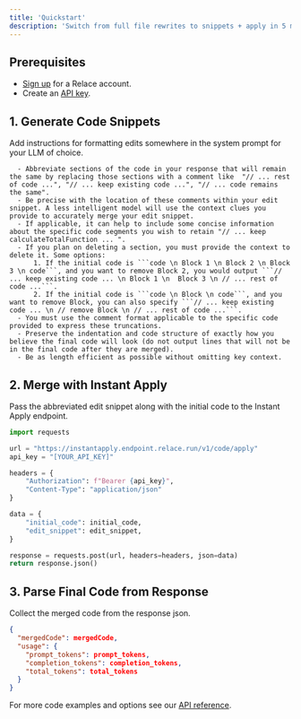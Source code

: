 ```yaml
---
title: 'Quickstart'
description: 'Switch from full file rewrites to snippets + apply in 5 minutes'
---
```


## Prerequisites

- [Sign up](https://app.relace.ai) for a Relace account.
- Create an [API key](https://app.relace.ai/settings/api-keys).

## 1. Generate Code Snippets

Add instructions for formatting edits somewhere in the system prompt for your LLM of choice.

````
  - Abbreviate sections of the code in your response that will remain the same by replacing those sections with a comment like  "// ... rest of code ...", "// ... keep existing code ...", "// ... code remains the same".
  - Be precise with the location of these comments within your edit snippet. A less intelligent model will use the context clues you provide to accurately merge your edit snippet.
  - If applicable, it can help to include some concise information about the specific code segments you wish to retain "// ... keep calculateTotalFunction ... ".
  - If you plan on deleting a section, you must provide the context to delete it. Some options:
      1. If the initial code is ```code \n Block 1 \n Block 2 \n Block 3 \n code```, and you want to remove Block 2, you would output ```// ... keep existing code ... \n Block 1 \n  Block 3 \n // ... rest of code ...```.
      2. If the initial code is ```code \n Block \n code```, and you want to remove Block, you can also specify ```// ... keep existing code ... \n // remove Block \n // ... rest of code ...```.
  - You must use the comment format applicable to the specific code provided to express these truncations.
  - Preserve the indentation and code structure of exactly how you believe the final code will look (do not output lines that will not be in the final code after they are merged).
  - Be as length efficient as possible without omitting key context.
````

## 2. Merge with Instant Apply

Pass the abbreviated edit snippet along with the initial code to the Instant Apply endpoint.

```python
import requests

url = "https://instantapply.endpoint.relace.run/v1/code/apply"
api_key = "[YOUR_API_KEY]"

headers = {
    "Authorization": f"Bearer {api_key}",
    "Content-Type": "application/json"
}

data = {
    "initial_code": initial_code,
    "edit_snippet": edit_snippet,
}

response = requests.post(url, headers=headers, json=data)
return response.json()
```

## 3. Parse Final Code from Response

Collect the merged code from the response json.

```json
{
  "mergedCode": mergedCode,
  "usage": {
    "prompt_tokens": prompt_tokens,
    "completion_tokens": completion_tokens,
    "total_tokens": total_tokens
  }
}
```

For more code examples and options see our [API reference](/api-reference/instant-apply/apply).